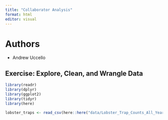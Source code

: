 ```yaml
---
title: "Collaborator Analysis"
format: html
editor: visual
---
```


# Authors

-   Andrew Uccello

## Exercise: Explore, Clean, and Wrangle Data
```r
library(readr)
library(dplyr)
library(ggplot2)
library(tidyr)
library(here)
```
```r
lobster_traps <- read_csv(here::here("data/Lobster_Trap_Counts_All_Years_20210519.csv"))
```

